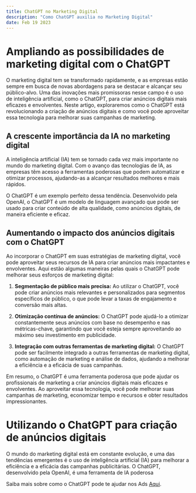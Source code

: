 ```yaml
---
title: ChatGPT no Marketing Digital
description: "Como ChatGPT auxilia no Marketing Digital"
date: Feb 19 2023
---
```


# Ampliando as possibilidades de marketing digital com o ChatGPT

O marketing digital tem se transformado rapidamente, e as empresas estão sempre em busca de novas abordagens para se destacar e alcançar seu público-alvo. Uma das inovações mais promissoras nesse campo é o uso de inteligência artificial, como o ChatGPT, para criar anúncios digitais mais eficazes e envolventes. Neste artigo, exploraremos como o ChatGPT está revolucionando a criação de anúncios digitais e como você pode aproveitar essa tecnologia para melhorar suas campanhas de marketing.

## A crescente importância da IA no marketing digital

A inteligência artificial (IA) tem se tornado cada vez mais importante no mundo do marketing digital. Com o avanço das tecnologias de IA, as empresas têm acesso a ferramentas poderosas que podem automatizar e otimizar processos, ajudando-as a alcançar resultados melhores e mais rápidos.

O ChatGPT é um exemplo perfeito dessa tendência. Desenvolvido pela OpenAI, o ChatGPT é um modelo de linguagem avançado que pode ser usado para criar conteúdo de alta qualidade, como anúncios digitais, de maneira eficiente e eficaz.

## Aumentando o impacto dos anúncios digitais com o ChatGPT

Ao incorporar o ChatGPT em suas estratégias de marketing digital, você pode aproveitar seus recursos de IA para criar anúncios mais impactantes e envolventes. Aqui estão algumas maneiras pelas quais o ChatGPT pode melhorar seus esforços de marketing digital:

1. **Segmentação de público mais precisa:** Ao utilizar o ChatGPT, você pode criar anúncios mais relevantes e personalizados para segmentos específicos de público, o que pode levar a taxas de engajamento e conversão mais altas.

2. **Otimização contínua de anúncios:** O ChatGPT pode ajudá-lo a otimizar constantemente seus anúncios com base no desempenho e nas métricas-chave, garantindo que você esteja sempre aproveitando ao máximo seu investimento em publicidade.

3. **Integração com outras ferramentas de marketing digital:** O ChatGPT pode ser facilmente integrado a outras ferramentas de marketing digital, como automação de marketing e análise de dados, ajudando a melhorar a eficiência e a eficácia de suas campanhas.

Em resumo, o ChatGPT é uma ferramenta poderosa que pode ajudar os profissionais de marketing a criar anúncios digitais mais eficazes e envolventes. Ao aproveitar essa tecnologia, você pode melhorar suas campanhas de marketing, economizar tempo e recursos e obter resultados impressionantes.

# Utilizando o ChatGPT para criação de anúncios digitais

O mundo do marketing digital está em constante evolução, e uma das tendências emergentes é o uso de inteligência artificial (IA) para melhorar a eficiência e a eficácia das campanhas publicitárias. O ChatGPT, desenvolvido pela OpenAI, é uma ferramenta de IA poderosa

Saiba mais sobre como o ChatGPT pode te ajudar nos Ads [Aqui](/posts/chatgpt-ads).

